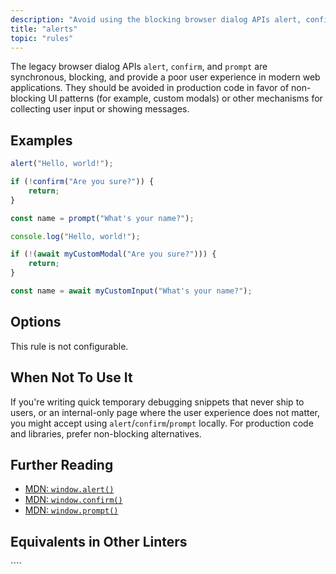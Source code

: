 ```yaml
---
description: "Avoid using the blocking browser dialog APIs alert, confirm, and prompt."
title: "alerts"
topic: "rules"
---
```




<RuleSummary plugin="browser" rule="alerts" />

The legacy browser dialog APIs `alert`, `confirm`, and `prompt` are synchronous, blocking, and provide a poor user experience in modern web applications.
They should be avoided in production code in favor of non-blocking UI patterns (for example, custom modals) or other mechanisms for collecting user input or showing messages.

## Examples

<Tabs>
<TabItem label="❌ Incorrect">

```js
alert("Hello, world!");

if (!confirm("Are you sure?")) {
	return;
}

const name = prompt("What's your name?");
```

</TabItem>
<TabItem label="✅ Correct">

```js
console.log("Hello, world!");

if (!(await myCustomModal("Are you sure?"))) {
	return;
}

const name = await myCustomInput("What's your name?");
```

</TabItem>
</Tabs>

## Options

This rule is not configurable.

## When Not To Use It

If you're writing quick temporary debugging snippets that never ship to users, or an internal-only page where the user experience does not matter, you might accept using `alert`/`confirm`/`prompt` locally.
For production code and libraries, prefer non-blocking alternatives.

## Further Reading

- [MDN: `window.alert()`](https://developer.mozilla.org/en-US/docs/Web/API/Window/alert)
- [MDN: `window.confirm()`](https://developer.mozilla.org/en-US/docs/Web/API/Window/confirm)
- [MDN: `window.prompt()`](https://developer.mozilla.org/en-US/docs/Web/API/Window/prompt)

## Equivalents in Other Linters

<RuleEquivalents pluginId="browser" ruleId="alerts" />
````

